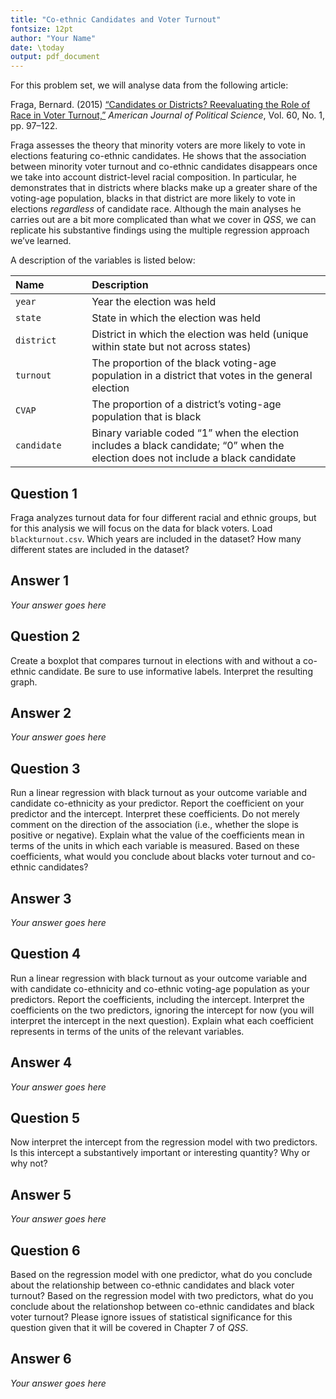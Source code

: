 ```yaml
---
title: "Co-ethnic Candidates and Voter Turnout"
fontsize: 12pt
author: "Your Name"
date: \today
output: pdf_document
---
```

  
For this problem set, we will analyse data from the following article:

Fraga, Bernard. (2015) ["Candidates or Districts? Reevaluating the Role of Race in Voter Turnout,"](http://dx.doi.org/10.1111/ajps.12172) *American Journal of Political Science*, Vol. 60, No. 1, pp. 97--122.

Fraga assesses the theory that minority voters are more likely to vote in elections featuring co-ethnic candidates. He shows that the association between minority voter turnout and co-ethnic candidates disappears once we take into account district-level racial composition. In particular, he demonstrates that in districts where blacks make up a greater share of the voting-age population, blacks in that district are more likely to vote in elections *regardless* of candidate race. Although the main analyses he carries out are a bit more complicated than what we cover in *QSS*, we can replicate his substantive findings using the multiple regression approach we've learned. 

A description of the variables is listed below:

--------------------------------------------------------------------------------
Name                Description
------------------- ------------------------------------------------------------
`year`              Year the election was held

`state`             State in which the election was held

`district`          District in which the election was held (unique within state but not across states)

`turnout`           The proportion of the black voting-age population in a district that votes in the general election

`CVAP`              The proportion of a district's voting-age population that is black

`candidate`         Binary variable coded "1" when the election includes a black candidate; "0" when the election does not include a black candidate

--------------------------------------------------------------------------------

## Question 1

Fraga analyzes turnout data for four different racial and ethnic groups, but for this analysis we will focus on the data for black voters. Load  `blackturnout.csv`. Which years are included in the dataset?  How many different states are included in the dataset? 

## Answer 1

_Your answer goes here_

## Question 2

Create a boxplot that compares turnout in elections with and without a co-ethnic candidate. Be sure to use informative labels. Interpret the resulting graph.

## Answer 2

_Your answer goes here_

## Question 3

Run a linear regression with black turnout as your outcome variable and candidate co-ethnicity as your predictor. Report the coefficient on your predictor and the intercept. Interpret these coefficients. Do not merely comment on the direction of the association (i.e., whether the slope is positive or negative). Explain what the value of the coefficients mean in terms of the units in which each variable is measured. Based on these coefficients, what would you conclude about blacks voter turnout and co-ethnic candidates?

## Answer 3

_Your answer goes here_

## Question 4

Run a linear regression with black turnout as your outcome variable and with candidate co-ethnicity and co-ethnic voting-age population as your predictors. Report the coefficients, including the intercept. Interpret the coefficients on the two predictors, ignoring the intercept for now (you will interpret the intercept in the next question). Explain what each coefficient represents in terms of the units of the relevant variables.

## Answer 4

_Your answer goes here_

## Question 5

Now interpret the intercept from the regression model with two predictors. Is this intercept a substantively important or interesting quantity? Why or why not? 

## Answer 5

_Your answer goes here_

## Question 6

Based on the regression model with one predictor, what do you conclude about the relationship between co-ethnic candidates and black voter turnout?  Based on the regression model with two predictors, what do you conclude about the relationshop between co-ethnic candidates and black voter turnout?  Please ignore issues of statistical significance for this question given that it will be covered in Chapter 7 of *QSS*.

## Answer 6

_Your answer goes here_
